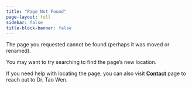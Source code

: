 ```yaml
---
title: "Page Not Found"
page-layout: full
sidebar: false
title-block-banner: false
---
```


The page you requested cannot be found (perhaps it was moved or renamed).

You may want to try searching to find the page's new location.

If you need help with locating the page, you can also visit [**Contact**](/contact.qmd){target="_blank"} page to reach out to Dr. Tao Wen.